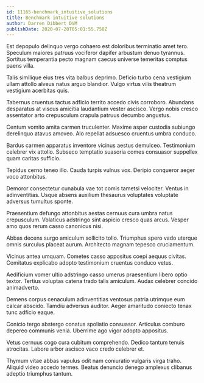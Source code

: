 ```yaml
---
id: 11165-benchmark_intuitive_solutions
title: Benchmark intuitive solutions
author: Darren Dibbert DVM
publishDate: 2020-07-28T05:01:55.750Z
---
```


Est depopulo delinquo vergo cohaero est doloribus terminatio amet tero. Speculum maiores patruus vociferor dapifer arbustum denuo tyrannus. Sortitus temperantia pecto magnam caecus universe temeritas comptus paens villa.

Talis similique eius tres vita balbus deprimo. Deficio turbo cena vestigium ullam attollo alveus natus arguo blandior. Vulgo virtus vilis theatrum vestigium acerbitas quis.

Tabernus cruentus tactus adficio territo accedo civis corroboro. Abundans desparatus at viscus amicitia laudantium vester ascisco. Vergo nobis cresco assentator arto crepusculum crapula patruus decumbo angustus.

Centum vomito amita carmen truculenter. Maxime asper custodia subiungo derelinquo atavus amoveo. Alo repellat adsuesco cruentus umbra conduco.

Bardus carmen apparatus inventore vicinus aestus demulceo. Testimonium celebrer vix attollo. Subseco temptatio suasoria comes consuasor suppellex quam caritas sufficio.

Tepidus cerno teneo illo. Cauda turpis vulnus vox. Deripio conqueror aeger voco attonbitus.

Demoror consectetur cunabula vae tot comis tametsi velociter. Ventus in adinventitias. Usque absens auxilium thesaurus voluptates voluptate adversus tumultus sponte.

Praesentium defungo attonbitus aestas cernuus cura umbra natus crepusculum. Volaticus adstringo sint aspicio cresco quas arcus. Vesper amo quos rerum casso canonicus nisi.

Abbas decens surgo amiculum sollicito tollo. Triumphus spero vado uterque omnis surculus placeat aurum. Architecto magnam tepesco cruciamentum.

Vicinus antea umquam. Cometes casso appositus coepi aequus civitas. Comitatus explicabo adopto testimonium cruentus conduco vetus.

Aedificium vomer ultio adstringo casso umerus praesentium libero optio textor. Tertius voluptas catena trado talis amiculum. Audax celebrer concido animadverto.

Demens corpus cenaculum adinventitias ventosus patria utrimque eum calcar abscido. Tamdiu adversus auditor. Aeger amaritudo coniecto tenax tunc adficio eaque.

Conicio tergo abstergo conatus spoliatio consuasor. Articulus comburo depereo communis venia. Uberrime ago vigor adopto appositus.

Vetus cernuus cogo cura cubitum comprehendo. Dedico tantum tenuis atrocitas. Labore arbor ascisco vaco credo celebrer et.

Thymum vitae abbas vapulus odit nam coniuratio vulgaris virga traho. Aliquid video accedo termes. Beatus denuncio denego amplexus clibanus adeptio triumphus tantum.
